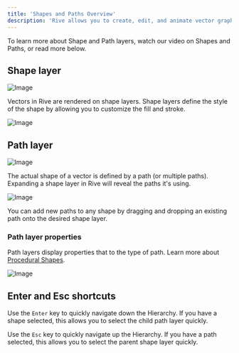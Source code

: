 ```yaml
---
title: 'Shapes and Paths Overview'
description: 'Rive allows you to create, edit, and animate vector graphics using either procedural or custom shapes. These graphics combine shape and path layers to define them, which Rive exposes to give you greater flexibility and control with your designs and animations.'
---
```



To learn more about Shape and Path layers, watch our video on Shapes and Paths, or read more below.

<YouTube id="AaLjHH0MruM" />

## Shape layer

![Image](/images/editor/fundamentals/57dab9df-6369-4a8d-bfab-683c024b5bf8.webp)

Vectors in Rive are rendered on shape layers. Shape layers define the style of the shape by allowing you to customize the fill and stroke.

![Image](/images/editor/fundamentals/7eda0d84-16a3-4208-9964-86161ad4868f.webp)

## Path layer 

![Image](https://ucarecdn.com/3c4d0369-776f-4d87-bcc9-3671b2a057bd/)

The actual shape of a vector is defined by a path (or multiple paths). Expanding a shape layer in Rive will reveal the paths it's using.

![Image](https://ucarecdn.com/87558160-e4a9-4191-b20b-f6c8689c5ca7/)

‌You can add new paths to any shape by dragging and dropping an existing path onto the desired shape layer.

### Path layer properties 

Path layers display properties that to the type of path. Learn more about [Procedural Shapes](../fundamentals/procedural-shapes).

![Image](/images/editor/fundamentals/7187295e-1e32-4645-b06f-e26aa3ff1382.webp)

## Enter and Esc shortcuts 

Use the `Enter` key to quickly navigate down the Hierarchy. If you have a shape selected, this allows you to select the child path layer quickly.

Use the `Esc` key to quickly navigate up the Hierarchy. If you have a path selected, this allows you to select the parent shape layer quickly.
